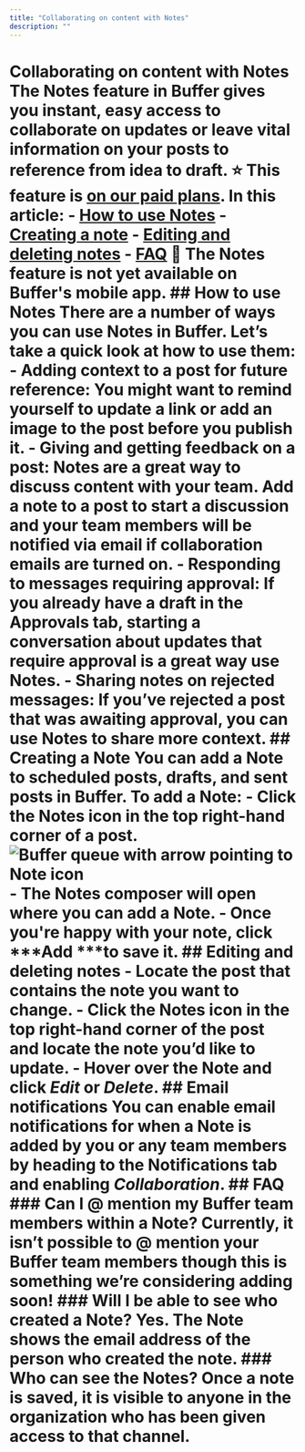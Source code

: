 ```yaml
---
title: "Collaborating on content with Notes"
description: ""
---
```


# Collaborating on content with Notes The Notes feature in Buffer gives you instant, easy access to collaborate on updates or leave vital information on your posts to reference from idea to draft. ⭐️ This feature is [on our paid plans](https://buffer.com/pricing). In this article: - [How to use Notes](#h_01H9NAXHB7ZZ3KFZ7A2RHEPN20) - [Creating a note](#h_01H9NAXHB7QFN5QR29EKQ1J5QE) - [Editing and deleting notes](#h_01H9NAXHB7FFAVZ2S6P605M9Q7) - [FAQ](#h_01H9NAXHB7AQ4X1ZS0KB1KJNPR) 📝 The Notes feature is not yet available on Buffer's mobile app. ## How to use Notes There are a number of ways you can use Notes in Buffer. Let’s take a quick look at how to use them: - **Adding context to a post for future reference:** You might want to remind yourself to update a link or add an image to the post before you publish it. - **Giving and getting feedback on a post:** Notes are a great way to discuss content with your team. Add a note to a post to start a discussion and your team members will be notified via email if collaboration emails are turned on. - **Responding to messages requiring approval:** If you already have a draft in the Approvals tab, starting a conversation about updates that require approval is a great way use Notes. - **Sharing notes on rejected messages:** If you’ve rejected a post that was awaiting approval, you can use Notes to share more context. ## Creating a Note You can add a Note to scheduled posts, drafts, and sent posts in Buffer. To add a Note: - Click the Notes icon in the top right-hand corner of a post. ![Buffer queue with arrow pointing to Note icon](//d33v4339jhl8k0.cloudfront.net/docs/assets/64cb6cf86d4a3e191f237e66/images/66b6673c65e01777a9333658/file-YKb8grs0wH.jpg) - The Notes composer will open where you can add a Note. - Once you're happy with your note, click ***Add ***to save it. ## Editing and deleting notes - Locate the post that contains the note you want to change. - Click the Notes icon in the top right-hand corner of the post and locate the note you’d like to update. - Hover over the Note and click ***Edit*** or ***Delete***. ## Email notifications You can enable email notifications for when a Note is added by you or any team members by heading to the Notifications tab and enabling ***Collaboration***. ## FAQ ### Can I @ mention my Buffer team members within a Note? Currently, it isn’t possible to @ mention your Buffer team members though this is something we’re considering adding soon! ### Will I be able to see who created a Note? Yes. The Note shows the email address of the person who created the note. ### Who can see the Notes? Once a note is saved, it is visible to anyone in the organization who has been given access to that channel.